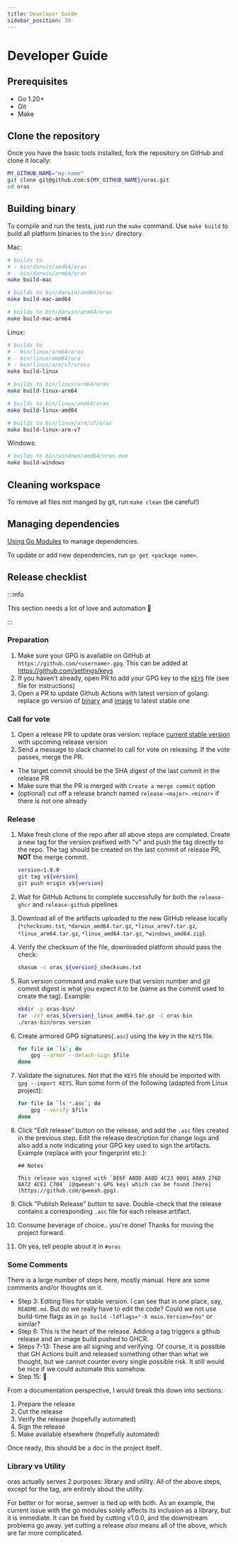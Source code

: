 ```yaml
---
title: Developer Guide
sidebar_position: 30
---
```


# Developer Guide

## Prerequisites

- Go 1.20+
- Git
- Make

## Clone the repository

Once you have the basic tools installed, fork the repository on GitHub and clone it locally:
```bash
MY_GITHUB_NAME="my-name"
git clone git@github.com:${MY_GITHUB_NAME}/oras.git
cd oras
```

## Building binary

To compile and run the tests, just run the `make` command.
Use `make build` to build all platform binaries to the `bin/` directory.

Mac:

```bash
# builds to
# - bin/darwin/amd64/oras
# - bin/darwin/arm64/oras
make build-mac

# builds to bin/darwin/amd64/oras
make build-mac-amd64

# builds to bin/darwin/arm64/oras
make build-mac-arm64
```

Linux:

```bash
# builds to
# - bin/linux/arm64/oras
# - bin/linux/amd64/ora
# - bin/linux/arm/v7/orass
make build-linux

# builds to bin/linux/arm64/oras
make build-linux-arm64

# builds to bin/linux/amd64/oras
make build-linux-amd64

# builds to bin/linux/arm/v7/oras
make build-linux-arm-v7
```

Windows:

```bash
# builds to bin/windows/amd64/oras.exe
make build-windows
```

## Cleaning workspace

To remove all files not manged by git, run `make clean` (be careful!)

## Managing dependencies

[Using Go Modules](https://blog.golang.org/using-go-modules) to manage dependencies.

To update or add new dependencies, run `go get <package name>`.

## Release checklist

:::info

This section needs a lot of love and automation 🙂

:::
### Preparation
1. Make sure your GPG is available on GitHub at `https://github.com/<username>.gpg`. This can be added at https://github.com/settings/keys
1. If you haven't already, open PR to add your GPG key to the [`KEYS`](https://github.com/oras-project/oras/blob/main/KEYS) file (see file for instructions)
1. Open a PR to update Github Actions with latest version of golang: replace go version of [binary](https://github.com/oras-project/oras/blob/main/.github/workflows/release-github.yml#L32) and [image](https://github.com/oras-project/oras/blob/main/Dockerfile#L14) to latest stable one

### Call for vote
1. Open a release PR to update oras version: replace [current stable version](https://github.com/oras-project/oras/blob/main/internal/version/version.go#L20) with upcoming release version
1. Send a message to slack channel to call for vote on releasing. If the vote passes, merge the PR.
 - The target commit should be the SHA digest of the last commit in the release PR
 - Make sure that the PR is merged with `Create a merge commit` option
 - (optional) cut off a release branch named `release-<major>.<minor>` if there is not one already
### Release
1. Make fresh clone of the repo after all above steps are completed. Create a new tag for the version prefixed with "v" and push the tag directly to the repo. The tag should be created on the last commit of release PR, **NOT** the merge commit.
    ```sh
    version=1.0.0
    git tag v${version}
    git push origin v${version}
    ```
1. Wait for GitHub Actions to complete successfully for both the `release-ghcr` and `release-github` pipelines
1. Download all of the artifacts uploaded to the new GitHub release locally (`*checksums.txt`, `*darwin_amd64.tar.gz`, `*linux_armv7.tar.gz`, `*linux_arm64.tar.gz`, `*linux_amd64.tar.gz`, `*windows_amd64.zip`).
1. Verify the checksum of the file, downloaded platform should pass the check:
    ```sh
    shasum -c oras_${version}_checksums.txt
    ```
1. Run version command and make sure that version number and git commit digest is what you expect it to be (same as the commit used to create the tag). Example:
    ```sh
    mkdir -p oras-bin/
    tar -zxf oras_${version}_linux_amd64.tar.gz -C oras-bin
    ./oras-bin/oras version
    ```

1. Create armored GPG signatures(`.asc`) using the key in the `KEYS` file.
    ```sh
    for file in `ls`; do
        gpg --armor --detach-sign $file
    done
    ```
1. Validate the signatures. Not that the `KEYS` file should be imported with `gpg --import KEYS`. Run some form of the following (adapted from Linux project):
    ```sh
    for file in `ls *.asc`; do
        gpg --verify $file
    done
    ```
1. Click "Edit release" button on the release, and add the `.asc` files created in the previous step. Edit the release description for change logs and also add a note indicating your GPG key used to sign the artifacts. Example (replace with your fingerprint etc.):
    ```
    ## Notes

    This release was signed with `BE6F A8DD A48D 4C23 0091 A0A9 276D 8A72 4CE1 C704` (@qweeah's GPG key) which can be found [here](https://github.com/qweeah.gpg).
    ```
1. Click "Publish Release" button to save. Double-check that the release contains a corresponding `.asc` file for each release artifact.
1. Consume beverage of choice.. you're done! Thanks for moving the project forward.
1. Oh yea, tell people about it in `#oras`
    
### Some Comments

There is a large number of steps here, mostly manual. Here are some comments and/or thoughts on it.

* Step 3: Editing files for stable version. I can see that in one place, say, `README.md`. But do we really have to edit the code? Could we not use build-time flags as in `go build -ldflags="-X main.Version=foo"` or similar?
* Step 6: This is the heart of the release. Adding a tag triggers a github release and an image build pushed to GHCR.
* Steps 7-13: These are all signing and verifying. Of course, it is possible that GH Actions built and released something other than what we thought, but we cannot counter every single possible risk. It still would be nice if we could automate this somehow.
* Step 15: :beer:

From a documentation perspective, I would break this down into sections:

1. Prepare the release
2. Cut the release
3. Verify the release (hopefully automated)
4. Sign the release
5. Make available elsewhere (hopefully automated)

Once ready, this should be a doc in the project itself.

### Library vs Utility

oras actually serves 2 purposes: library and utility. All of the above steps, except for the tag, are entirely about the utility.

For better or for worse, semver is tied up with both. As an example, the current issue with the go modules solely affects its inclusion as a library, but it is immediate. It can be fixed by cutting v1.0.0, and the downstream problems go away. yet cutting a release _also_ means all of the above, which are far more complicated.